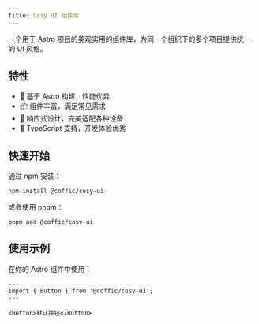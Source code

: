 ```yaml
---
title: Cosy UI 组件库
---
```


一个用于 Astro 项目的美观实用的组件库，为同一个组织下的多个项目提供统一的 UI 风格。

## 特性

- 🚀 基于 Astro 构建，性能优异
- 📦 组件丰富，满足常见需求
- 📱 响应式设计，完美适配各种设备
- 🔧 TypeScript 支持，开发体验优秀

## 快速开始

通过 npm 安装：

```bash
npm install @coffic/cosy-ui
```

或者使用 pnpm：

```bash
pnpm add @coffic/cosy-ui
```

## 使用示例

在你的 Astro 组件中使用：

```astro
---
import { Button } from '@coffic/cosy-ui';
---

<Button>默认按钮</Button>
```
